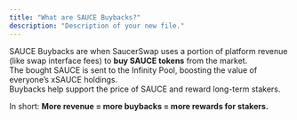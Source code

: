 ```yaml
---
title: "What are SAUCE Buybacks?"
description: "Description of your new file."
---
```


SAUCE Buybacks are when SaucerSwap uses a portion of platform revenue (like swap interface fees) to **buy SAUCE tokens** from the market.\
 The bought SAUCE is sent to the Infinity Pool, boosting the value of everyone’s xSAUCE holdings.\
 Buybacks help support the price of SAUCE and reward long-term stakers.

In short: **More revenue = more buybacks = more rewards for stakers.**